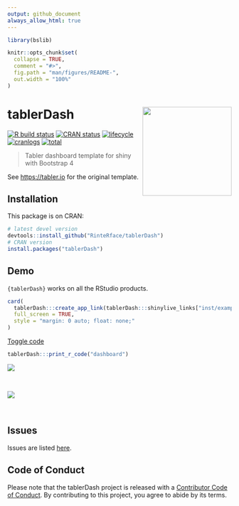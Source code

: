 ```yaml
---
output: github_document
always_allow_html: true
---
```


```r
library(bslib)
```

```r
knitr::opts_chunk$set(
  collapse = TRUE,
  comment = "#>",
  fig.path = "man/figures/README-",
  out.width = "100%"
)
```

# tablerDash <img src="https://rinterface.com/inst/images/tablerDash.svg" width=200 align="right" />

<!-- badges: start -->
[![R build status](https://github.com/RinteRface/tablerDash/workflows/R-CMD-check/badge.svg)](https://github.com/RinteRface/tablerDash/actions)
[![CRAN status](https://www.r-pkg.org/badges/version/tablerDash)](https://cran.r-project.org/package=tablerDash)
[![lifecycle](https://img.shields.io/badge/lifecycle-maturing-ff69b4.svg)](https://www.tidyverse.org/lifecycle/#maturing)
[![cranlogs](https://cranlogs.r-pkg.org/badges/tablerDash)](https://cran.r-project.org/package=tablerDash)
[![total](https://cranlogs.r-pkg.org/badges/grand-total/tablerDash)](https://www.rpackages.io/package/tablerDash)
<!-- badges: end -->

> Tabler dashboard template for shiny with Bootstrap 4

See [https://tabler.io](https://tabler.io) for the original template.

## Installation

This package is on CRAN:

```r
# latest devel version
devtools::install_github("RinteRface/tablerDash")
# CRAN version
install.packages("tablerDash")
```

## Demo

`{tablerDash}` works on all the RStudio products.

```r
card(
  tablerDash:::create_app_link(tablerDash:::shinylive_links["inst/examples/shinylive/dashboard"], header = FALSE),
  full_screen = TRUE,
  style = "margin: 0 auto; float: none;"
)
```

<p class="text-center mt-2">
<a 
class="btn btn-primary" 
data-bs-toggle="collapse" 
href="#demo-code" 
role="button" 
aria-expanded="false" 
aria-controls="demo-code">
Toggle code
</a>
</p>

<div class="collapse" id="demo-code">
```r
tablerDash:::print_r_code("dashboard")
```
</div>


<div class="row">
<div class="card">
<a href="https://community.rstudio.com/t/shiny-contest-submission-gotta-catch-em-almost-all/25284" target="_blank"><img src="https://community.rstudio.com/uploads/default/optimized/2X/6/626cbb941e2c3dfe543abde05f7e4097186811c6_2_690x431.png"></a>
</div>
</div>

<br>

<div class="row">
<div class="card">
<a href="https://community.rstudio.com/t/shiny-contest-submission-gotta-catch-em-almost-all/25284" target="_blank"><img src="https://community.rstudio.com/uploads/default/optimized/2X/3/33061a47390f6fa1515302d7f05e05c1b6f3e458_2_690x431.jpeg"></a>
</div>
</div>

<br>


## Issues

Issues are listed [here](https://github.com/RinteRface/tablerDash/issues). 

## Code of Conduct
  
  Please note that the tablerDash project is released with a [Contributor Code of Conduct](https://contributor-covenant.org/version/2/0/CODE_OF_CONDUCT.html). By contributing to this project, you agree to abide by its terms.